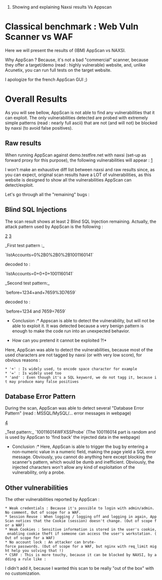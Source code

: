 #Showing and explaining Naxsi results Vs Appscan

= Classical benchmark : Web Vuln Scanner vs WAF =


Here we will present the results of (IBM) AppScan vs NAXSI.

Why AppScan ? Because, it's not a bad "commercial" scanner, because they offer a target/demo (read : highly vulnerable) website, and, unlike Acunetix, you can run full tests on the target website.

I apologize for the french AppScan GUI ;)

= Overall Results =

As you will see bellow, AppScan is not able to find any vulnerabilities that it can exploit. The only vulnerabilities detected are probed with extremely simple patterns (read : nearly full ascii) that are not (and will not) be blocked by naxsi (to avoid false positives).

== Raw results ==
When running AppScan against demo.testfire.net with naxsi (set-up as forward proxy for this purpose), the following vulnerabilities will appear :
[http://naxsi.googlecode.com/svn/wiki/appscanfull.png]

I won't make an exhaustive diff list between naxsi and raw results since, as you can expect, original scan results have a LOT of vulnerabilities, as this website is designed to show all the vulnerabilities AppScan can detect/exploit.

Let's go through all the "remaining" bugs :

== Blind SQL Injections ==
The scan result shows at least 2 Blind SQL Injection remaining. Actually, the attack pattern used by AppScan is the following :

[http://naxsi.googlecode.com/svn/wiki/appscandetails1.png]
[http://naxsi.googlecode.com/svn/wiki/appscandetails2.png]


_First test pattern :_

`listAccounts=0%2B0%2B0%2B1001160141`

decoded to :

`listAccounts=0+0+0+1001160141`

_Second test pattern:_

`before=1234+and+7659%3D7659`

decoded to :

`before=1234 and 7659=7659`
 

*Conclusion :* Appscan is able to detect the vulnerability, but will not be able to exploit it. It was detected because a very benign pattern is enough to make the code run into an unexpected behavior.

*How can you pretend it cannot be exploited ?!* 
Here, AppScan was able to detect the vulnerabilities, because most of the used characters are not tagged by naxsi (or with very low score), for obvious reasons :

 * '+' : Is widely used, to encode space character for example
 * '=' : Is widely used too
 * 'and' : Even though it's a SQL keyword, we do not tagg it, because it may produce many false positives


== Database Error Pattern ==
During the scan, AppScan was able to detect several "Database Error Pattern" (read : MSSQL/MySQL/... error messages in webpage)

[http://naxsi.googlecode.com/svn/wiki/appscandetails3.png]

_Test pattern:_
`100116014WFXSSProbe` (The 100116014 part is random and is used by AppScan to 'find back' the injected data in the webpage)

*Conclusion :* Here, AppScan is able to trigger the bug by entering a non-numeric value in a numeric field, making the page yield a SQL error message. Obviously, you cannot do anything here except blocking the scanner's pattern, which would be dumb and inefficient. Obviously, the injected characters won't allow any kind of exploitation of the vulnerability, only a probe.

== Other vulnerabilities ==

The other vulnerabilities reported by AppScan :
 * Weak credentials : Because it's possible to login with admin/admin. No comment, Out of scope for a WAF.
 * Session Reuse : When logging / logging off and logging in again, AppScan notices that the Cookie (session) doesn't change. (Out of scope for a WAF)
 * Weak Cookies : Sensitive information is stored in the user's cookie, enabling cookie theft if someone can access the user's workstation. (Out of scope for a WAF)
 * No account lock : An attacker can brute-force passwords. (Out of scope for a WAF, but nginx with req_limit might help you solving that !)
 * CSRF : This is more touchy, because it can be blocked by NAXSI, by adding a rule like :
{{{BasicRule "rx:http://demo.testfire.net/*" "mz:$HEADERS:Referer";}}}

I didn't add it, because I wanted this scan to be really "out of the box" with no customization.